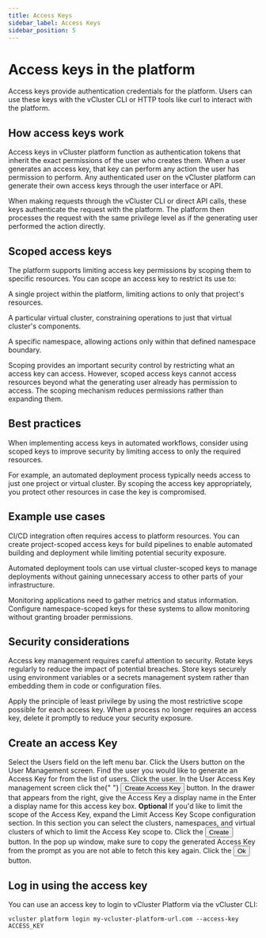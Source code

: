 ```yaml
---
title: Access Keys
sidebar_label: Access Keys
sidebar_position: 5
---
```



# Access keys in the platform

Access keys provide authentication credentials for the platform. Users can use these keys with the vCluster CLI or HTTP tools like curl to interact with the platform.

## How access keys work

Access keys in vCluster platform function as authentication tokens that inherit the exact permissions of the user who creates them. When a user generates an access key, that key can perform any action the user has permission to perform. Any authenticated user on the vCluster platform can generate their own access keys through the user interface or API.

When making requests through the vCluster CLI or direct API calls, these keys authenticate the request with the platform. The platform then processes the request with the same privilege level as if the generating user performed the action directly.

## Scoped access keys

The platform supports limiting access key permissions by scoping them to specific resources. You can scope an access key to restrict its use to:

A single project within the platform, limiting actions to only that project's resources.

A particular virtual cluster, constraining operations to just that virtual cluster's components.

A specific namespace, allowing actions only within that defined namespace boundary.

Scoping provides an important security control by restricting what an access key can access. However, scoped access keys cannot access resources beyond what the generating user already has permission to access. The scoping mechanism reduces permissions rather than expanding them.

## Best practices

When implementing access keys in automated workflows, consider using scoped keys to improve security by limiting access to only the required resources.

For example, an automated deployment process typically needs access to just one project or virtual cluster. By scoping the access key appropriately, you protect other resources in case the key is compromised.

## Example use cases

CI/CD integration often requires access to platform resources. You can create project-scoped access keys for build pipelines to enable automated building and deployment while limiting potential security exposure.

Automated deployment tools can use virtual cluster-scoped keys to manage deployments without gaining unnecessary access to other parts of your infrastructure.

Monitoring applications need to gather metrics and status information. Configure namespace-scoped keys for these systems to allow monitoring without granting broader permissions.

## Security considerations

Access key management requires careful attention to security. Rotate keys regularly to reduce the impact of potential breaches. Store keys securely using environment variables or a secrets management system rather than embedding them in code or configuration files.

Apply the principle of least privilege by using the most restrictive scope possible for each access key. When a process no longer requires an access key, delete it promptly to reduce your security exposure.


## Create an access Key

<Flow id="create-access-key">
  <Step>
    Select the <NavStep>Users</NavStep> field on the left menu bar.
  </Step>
  <Step>
    Click the <NavStep>Users</NavStep> button on the User Management screen.
  </Step>
  <Step>
    Find the user you would like to generate an Access Key for from the list of
    users. Click the user.
  </Step>
  <Step>
    In the User Access Key management screen click the{" "}
    <Button>Create Access Key</Button>
    button.
  </Step>
  <Step>
    In the drawer that appears from the right, give the Access Key a display
    name in the
    <Label>Enter a display name for this access key</Label> box.
  </Step>
  <Step>
    <b>Optional</b> If you'd like to limit the scope of the Access Key, expand
    the
    <Label>Limit Access Key Scope</Label> configuration section. In this section
    you can select the clusters, namespaces, and virtual clusters of which to
    limit the Access Key scope to.
  </Step>
  <Step>
    Click the <Button>Create</Button> button.
  </Step>
  <Step>
    In the pop up window, make sure to copy the generated Access Key from the
    prompt as you are not able to fetch this key again.
  </Step>
  <Step>
    Click the <Button>Ok</Button> button.
  </Step>
</Flow>

## Log in using the access key

You can use an access key to login to vCluster Platform via the vCluster CLI:

```
vcluster platform login my-vcluster-platform-url.com --access-key ACCESS_KEY
```
